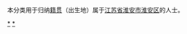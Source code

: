 {{Catnav|頁面分類|各種主題的頁面分類|依中国各省来作的分类|各地中国人|江苏人|淮安人}}
{{Catnav|頁面分類|人物|各國人物|中国人|各地中国人|江苏人|淮安人}}

本分类用于归纳[[籍贯|籍贯]]（出生地）属于[[江苏省|江苏省]][[淮安市|淮安市]][[淮安区|淮安区]]的人士。

[[Category:淮安人|*]]
[[Category:淮安区|*]]